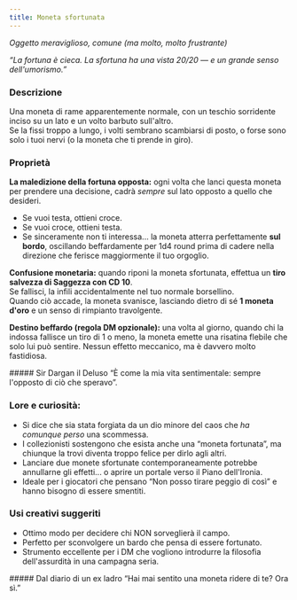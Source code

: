 ```yaml
---
title: Moneta sfortunata
---
```



*Oggetto meraviglioso, comune (ma molto, molto frustrante)*

<MaskedImage 
  src="https://cdn.leonardo.ai/users/e9df9e5e-8c47-4d7f-87b3-195ea30587b1/generations/61ece628-bdc3-4151-b142-374227f7f1c0/Phoenix_10_a_gold_coin_intricately_engraved_with_a_detailed_la_0.jpg" 
  mask="4" 
/>

*“La fortuna è cieca. La sfortuna ha una vista 20/20 — e un grande senso dell'umorismo.”*

### Descrizione
Una moneta di rame apparentemente normale, con un teschio sorridente inciso su un lato e un volto barbuto sull'altro.  
Se la fissi troppo a lungo, i volti sembrano scambiarsi di posto, o forse sono solo i tuoi nervi (o la moneta che ti prende in giro).

### Proprietà

**La maledizione della fortuna opposta:** ogni volta che lanci questa moneta per prendere una decisione, cadrà *sempre* sul lato opposto a quello che desideri.  
- Se vuoi testa, ottieni croce.  
- Se vuoi croce, ottieni testa.  
- Se sinceramente non ti interessa... la moneta atterra perfettamente **sul bordo**, oscillando beffardamente per 1d4 round prima di cadere nella direzione che ferisce maggiormente il tuo orgoglio.

**Confusione monetaria:** quando riponi la moneta sfortunata, effettua un **tiro salvezza di Saggezza con CD 10**.  
Se fallisci, la infili accidentalmente nel tuo normale borsellino.  
Quando ciò accade, la moneta svanisce, lasciando dietro di sé **1 moneta d'oro** e un senso di rimpianto travolgente.

**Destino beffardo (regola DM opzionale):** una volta al giorno, quando chi la indossa fallisce un tiro di 1 o meno, la moneta emette una risatina flebile che solo lui può sentire. Nessun effetto meccanico, ma è davvero molto fastidiosa.

<DescriptiveBox>
##### Sir Dargan il Deluso
“È come la mia vita sentimentale: sempre l'opposto di ciò che speravo”.  
</DescriptiveBox>


### Lore e curiosità:
- Si dice che sia stata forgiata da un dio minore del caos che *ha comunque perso* una scommessa.  
- I collezionisti sostengono che esista anche una “moneta fortunata”, ma chiunque la trovi diventa troppo felice per dirlo agli altri.  
- Lanciare due monete sfortunate contemporaneamente potrebbe annullarne gli effetti... o aprire un portale verso il Piano dell'Ironia.  
- Ideale per i giocatori che pensano “Non posso tirare peggio di così” e hanno bisogno di essere smentiti.

### Usi creativi suggeriti
- Ottimo modo per decidere chi NON sorveglierà il campo.
- Perfetto per sconvolgere un bardo che pensa di essere fortunato.
- Strumento eccellente per i DM che vogliono introdurre la filosofia dell'assurdità in una campagna seria.

<DescriptiveBox>
##### Dal diario di un ex ladro
“Hai mai sentito una moneta ridere di te? Ora sì.”  
</DescriptiveBox>